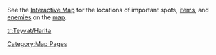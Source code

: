 {{CustomTabs
|tab1 = Overview
|tab2 = Map
}}
See the [https://webstatic-sea.mihoyo.com/app/ys-map-sea/index.html#/map/2 Interactive Map] for the locations of important spots, [[items]], and [[enemies]] on the [[map]].

{{Map:Teyvat}}
[[Category:Map Pages]]

[[tr:Teyvat/Harita]]